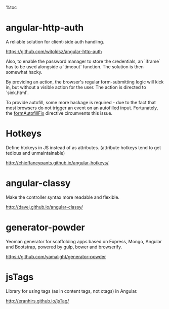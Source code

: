 %toc

= angular-http-auth =

A reliable solution for client-side auth handling.

https://github.com/witoldsz/angular-http-auth

Also, to enable the password manager to store the credentials, an `iframe` has
to be used alongside a `timeout` function.
The solution is then somewhat hacky.

{{{class="brush: xhtml"
<iframe src="sink.html" name="sink"
        style="display:none"></iframe>

<form name="loginForm"
      action="sink.html" target="sink" method="post"
      ng-submit="login(credentials)"
      novalidate form-autofill-fix>
  <label for="username">Username:</label>
  <input type="text" id="username"
         ng-model="credentials.username">
  <label for="password">Password:</label>
  <input type="password" id="password"
         ng-model="credentials.password">
  <button type="submit">Login</button>
</form>
}}}

By providing an action, the browser's regular form-submitting logic will kick
in, but without a visible action for the user.
The action is directed to `sink.html`.

To provide autofill, some more hackage is required - due to the fact that most
browsers do not trigger an event on an autofilled input. Fortunately, the
[[http://victorblog.com/2014/01/12/fixing-autocomplete-autofill-on-angularjs-form-submit|formAutofillFix]] directive circumvents this issue.

{{{class="brush: javascript"
.directive('formAutofillFix', function ($timeout) {
  return function (scope, element, attrs) {
    element.prop('method', 'post');
    if (attrs.ngSubmit) {
      $timeout(function () {
        element
          .unbind('submit')
          .bind('submit', function (event) {
            event.preventDefault();
            element
              .find('input, textarea, select')
              .trigger('input')
              .trigger('change')
              .trigger('keydown');
            scope.$apply(attrs.ngSubmit);
          });
      });
    }
  };
});
}}}

= Hotkeys =
Define htokeys in JS instead of as attributes.
(attribute hotkeys tend to get tedious and unmaintainable)

http://chieffancypants.github.io/angular-hotkeys/

= angular-classy =
Make the controller syntax more readable and flexible.

http://davej.github.io/angular-classy/

= generator-powder =
Yeoman generator for scaffolding apps based on Express, Mongo, Angular and 
Bootstrap, powered by gulp, bower and browserify.

https://github.com/yamalight/generator-powder

= jsTags =
Library for using tags (as in content tags, not ctags) in Angular.

http://eranhirs.github.io/jsTag/
